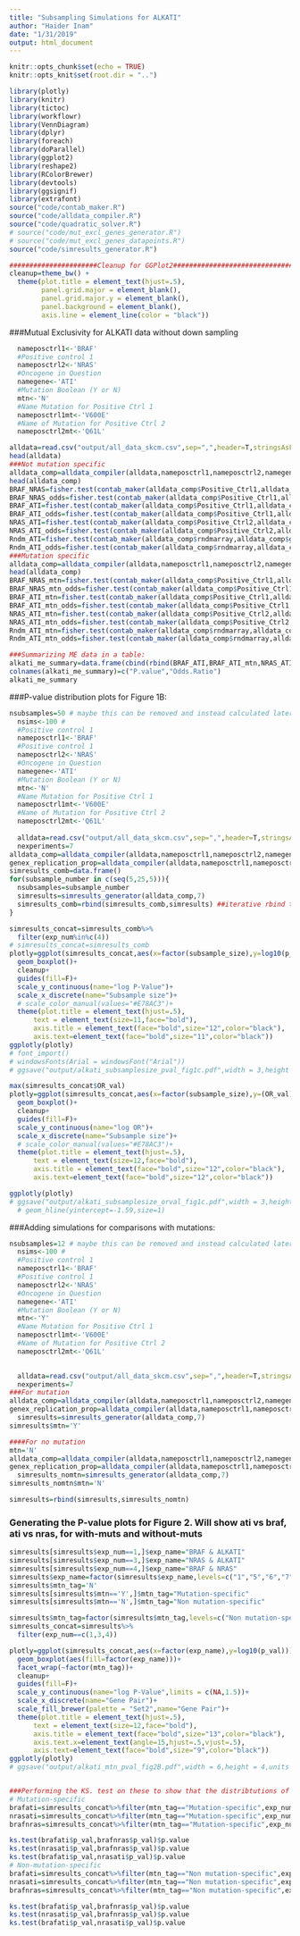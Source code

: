 ```yaml
---
title: "Subsampling Simulations for ALKATI"
author: "Haider Inam"
date: "1/31/2019"
output: html_document
---
```


```r
knitr::opts_chunk$set(echo = TRUE)
knitr::opts_knit$set(root.dir = "..")
```

```r
library(plotly)
library(knitr)
library(tictoc)
library(workflowr)
library(VennDiagram)
library(dplyr)
library(foreach)
library(doParallel)
library(ggplot2)
library(reshape2)
library(RColorBrewer)
library(devtools)
library(ggsignif)
library(extrafont)
source("code/contab_maker.R")
source("code/alldata_compiler.R")
source("code/quadratic_solver.R")
# source("code/mut_excl_genes_generator.R")
# source("code/mut_excl_genes_datapoints.R")
source("code/simresults_generator.R")

######################Cleanup for GGPlot2#########################################
cleanup=theme_bw() +
  theme(plot.title = element_text(hjust=.5),
        panel.grid.major = element_blank(),
        panel.grid.major.y = element_blank(),
        panel.background = element_blank(),
        axis.line = element_line(color = "black"))
```
###Mutual Exclusivity for ALKATI data without down sampling
```r
  nameposctrl1<-'BRAF'
  #Positive control 1
  nameposctrl2<-'NRAS'
  #Oncogene in Question
  namegene<-'ATI'
  #Mutation Boolean (Y or N)
  mtn<-'N'
  #Name Mutation for Positive Ctrl 1
  nameposctrl1mt<-'V600E'
  #Name of Mutation for Positive Ctrl 2
  nameposctrl2mt<-'Q61L'

alldata=read.csv("output/all_data_skcm.csv",sep=",",header=T,stringsAsFactors=F)
head(alldata)
###Not mutation specific
alldata_comp=alldata_compiler(alldata,nameposctrl1,nameposctrl2,namegene,'N',"N/A","N/A")[[2]]
head(alldata_comp)
BRAF_NRAS=fisher.test(contab_maker(alldata_comp$Positive_Ctrl1,alldata_comp$Positive_Ctrl2,alldata_comp))$p.value
BRAF_NRAS_odds=fisher.test(contab_maker(alldata_comp$Positive_Ctrl1,alldata_comp$Positive_Ctrl2,alldata_comp))$estimate
BRAF_ATI=fisher.test(contab_maker(alldata_comp$Positive_Ctrl1,alldata_comp$genex,alldata_comp))$p.value
BRAF_ATI_odds=fisher.test(contab_maker(alldata_comp$Positive_Ctrl1,alldata_comp$genex,alldata_comp))$estimate
NRAS_ATI=fisher.test(contab_maker(alldata_comp$Positive_Ctrl2,alldata_comp$genex,alldata_comp))$p.value
NRAS_ATI_odds=fisher.test(contab_maker(alldata_comp$Positive_Ctrl2,alldata_comp$genex,alldata_comp))$estimate
Rndm_ATI=fisher.test(contab_maker(alldata_comp$rndmarray,alldata_comp$genex,alldata_comp))$p.value
Rndm_ATI_odds=fisher.test(contab_maker(alldata_comp$rndmarray,alldata_comp$genex,alldata_comp))$estimate
###Mutation specific
alldata_comp=alldata_compiler(alldata,nameposctrl1,nameposctrl2,namegene,'Y',"V600E","Q61L")[[2]]
head(alldata_comp)
BRAF_NRAS_mtn=fisher.test(contab_maker(alldata_comp$Positive_Ctrl1,alldata_comp$Positive_Ctrl2,alldata_comp))$p.value
BRAF_NRAS_mtn_odds=fisher.test(contab_maker(alldata_comp$Positive_Ctrl1,alldata_comp$Positive_Ctrl2,alldata_comp))$estimate
BRAF_ATI_mtn=fisher.test(contab_maker(alldata_comp$Positive_Ctrl1,alldata_comp$genex,alldata_comp))$p.value
BRAF_ATI_mtn_odds=fisher.test(contab_maker(alldata_comp$Positive_Ctrl1,alldata_comp$genex,alldata_comp))$estimate
NRAS_ATI_mtn=fisher.test(contab_maker(alldata_comp$Positive_Ctrl2,alldata_comp$genex,alldata_comp))$p.value
NRAS_ATI_mtn_odds=fisher.test(contab_maker(alldata_comp$Positive_Ctrl2,alldata_comp$genex,alldata_comp))$estimate
Rndm_ATI_mtn=fisher.test(contab_maker(alldata_comp$rndmarray,alldata_comp$genex,alldata_comp))$p.value
Rndm_ATI_mtn_odds=fisher.test(contab_maker(alldata_comp$rndmarray,alldata_comp$genex,alldata_comp))$estimate

###Summarizing ME data in a table:
alkati_me_summary=data.frame(cbind(rbind(BRAF_ATI,BRAF_ATI_mtn,NRAS_ATI,NRAS_ATI_mtn,BRAF_NRAS,BRAF_NRAS_mtn,Rndm_ATI,Rndm_ATI_mtn),rbind(BRAF_ATI_odds,BRAF_ATI_mtn_odds,NRAS_ATI_odds,NRAS_ATI_mtn_odds,BRAF_NRAS_odds,BRAF_NRAS_mtn_odds,Rndm_ATI_odds,Rndm_ATI_mtn_odds)))
colnames(alkati_me_summary)=c("P.value","Odds.Ratio")
alkati_me_summary
```

###P-value distribution plots for Figure 1B:
```r
nsubsamples=50 # maybe this can be removed and instead calculated later.
  nsims<-100 #
  #Positive control 1
  nameposctrl1<-'BRAF'
  #Positive control 1
  nameposctrl2<-'NRAS'
  #Oncogene in Question
  namegene<-'ATI'
  #Mutation Boolean (Y or N)
  mtn<-'N'
  #Name Mutation for Positive Ctrl 1
  nameposctrl1mt<-'V600E'
  #Name of Mutation for Positive Ctrl 2
  nameposctrl2mt<-'Q61L'
  
  alldata=read.csv("output/all_data_skcm.csv",sep=",",header=T,stringsAsFactors=F)
  nexperiments=7
alldata_comp=alldata_compiler(alldata,nameposctrl1,nameposctrl2,namegene,mtn,"N/A","N/A")[[2]]
genex_replication_prop=alldata_compiler(alldata,nameposctrl1,nameposctrl2,namegene,mtn,"N/A","N/A")[[1]]
simresults_comb=data.frame()
for(subsample_number in c(seq(5,25,5))){
  nsubsamples=subsample_number
  simresults=simresults_generator(alldata_comp,7)
  simresults_comb=rbind(simresults_comb,simresults) ##iterative rbind this is not the most efficient way to do this
}
```


```r

simresults_concat=simresults_comb%>%
  filter(exp_num%in%c(4))
# simresults_concat=simresults_comb
plotly=ggplot(simresults_concat,aes(x=factor(subsample_size),y=log10(p_val)))+
  geom_boxplot()+
  cleanup+
  guides(fill=F)+
  scale_y_continuous(name="log P-Value")+
  scale_x_discrete(name="Subsample size")+
  # scale_color_manual(values="#E78AC3")+
  theme(plot.title = element_text(hjust=.5),
      text = element_text(size=11,face="bold"),
      axis.title = element_text(face="bold",size="12",color="black"),
      axis.text=element_text(face="bold",size="11",color="black"))
ggplotly(plotly)
# font_import()
# windowsFonts(Arial = windowsFont("Arial"))
# ggsave("output/alkati_subsamplesize_pval_fig1c.pdf",width = 3,height = 2,units = "in",useDingbats=F)

max(simresults_concat$OR_val)
plotly=ggplot(simresults_concat,aes(x=factor(subsample_size),y=(OR_val)))+
  geom_boxplot()+
  cleanup+
  guides(fill=F)+
  scale_y_continuous(name="log OR")+
  scale_x_discrete(name="Subsample size")+
  # scale_color_manual(values="#E78AC3")+
  theme(plot.title = element_text(hjust=.5),
      text = element_text(size=12,face="bold"),
      axis.title = element_text(face="bold",size="12",color="black"),
      axis.text=element_text(face="bold",size="12",color="black"))

ggplotly(plotly)
# ggsave("output/alkati_subsamplesize_orval_fig1c.pdf",width = 3,height = 2,units = "in",useDingbats=F)
  # geom_hline(yintercept=-1.59,size=1)


```

###Adding simulations for comparisons with mutations:
```r
nsubsamples=12 # maybe this can be removed and instead calculated later.
  nsims<-100 #
  #Positive control 1
  nameposctrl1<-'BRAF'
  #Positive control 1
  nameposctrl2<-'NRAS'
  #Oncogene in Question
  namegene<-'ATI'
  #Mutation Boolean (Y or N)
  mtn<-'Y'
  #Name Mutation for Positive Ctrl 1
  nameposctrl1mt<-'V600E'
  #Name of Mutation for Positive Ctrl 2
  nameposctrl2mt<-'Q61L'
  

  alldata=read.csv("output/all_data_skcm.csv",sep=",",header=T,stringsAsFactors=F)
  nexperiments=7
###For mutation
alldata_comp=alldata_compiler(alldata,nameposctrl1,nameposctrl2,namegene,mtn,nameposctrl1mt,nameposctrl2mt)[[2]]
genex_replication_prop=alldata_compiler(alldata,nameposctrl1,nameposctrl2,namegene,mtn,nameposctrl1mt,nameposctrl2mt)[[1]]
  simresults=simresults_generator(alldata_comp,7)
simresults$mtn='Y'

####For no mutation
mtn='N'
alldata_comp=alldata_compiler(alldata,nameposctrl1,nameposctrl2,namegene,mtn,"N/A","N/A")[[2]]
genex_replication_prop=alldata_compiler(alldata,nameposctrl1,nameposctrl2,namegene,mtn,"N/A","N/A")[[1]]
  simresults_nomtn=simresults_generator(alldata_comp,7)
simresults_nomtn$mtn='N'

simresults=rbind(simresults,simresults_nomtn)

```


### Generating the P-value plots for Figure 2. Will show ati vs braf, ati vs nras, for with-muts and without-muts
```r
simresults[simresults$exp_num==1,]$exp_name="BRAF & ALKATI"
simresults[simresults$exp_num==3,]$exp_name="NRAS & ALKATI"
simresults[simresults$exp_num==4,]$exp_name="BRAF & NRAS"
simresults$exp_name=factor(simresults$exp_name,levels=c("1","5","6","7","BRAF & ALKATI","NRAS & ALKATI","BRAF & NRAS"))
simresults$mtn_tag='N'
simresults[simresults$mtn=='Y',]$mtn_tag="Mutation-specific"
simresults[simresults$mtn=='N',]$mtn_tag="Non mutation-specific"

simresults$mtn_tag=factor(simresults$mtn_tag,levels=c("Non mutation-specific","Mutation-specific"))
simresults_concat=simresults%>%
  filter(exp_num==c(1,3,4))

plotly=ggplot(simresults_concat,aes(x=factor(exp_name),y=log10(p_val)))+
  geom_boxplot(aes(fill=factor(exp_name)))+
  facet_wrap(~factor(mtn_tag))+
  cleanup+
  guides(fill=F)+
  scale_y_continuous(name="log P-Value",limits = c(NA,1.5))+
  scale_x_discrete(name="Gene Pair")+
  scale_fill_brewer(palette = "Set2",name="Gene Pair")+
  theme(plot.title = element_text(hjust=.5),
      text = element_text(size=12,face="bold"),
      axis.title = element_text(face="bold",size="13",color="black"),
      axis.text.x=element_text(angle=15,hjust=.5,vjust=.5),
      axis.text=element_text(face="bold",size="9",color="black"))
ggplotly(plotly)
# ggsave("output/alkati_mtn_pval_fig2B.pdf",width = 6,height = 4,units = "in",useDingbats=F)


###Performing the KS. test on these to show that the distribtutions of BRAF NRAS and BRAF ALKATI/NRAS ALKATI are significantly different .
# Mutation-specific
brafati=simresults_concat%>%filter(mtn_tag=="Mutation-specific",exp_num==1)
nrasati=simresults_concat%>%filter(mtn_tag=="Mutation-specific",exp_num==3)
brafnras=simresults_concat%>%filter(mtn_tag=="Mutation-specific",exp_num==4)

ks.test(brafati$p_val,brafnras$p_val)$p.value
ks.test(nrasati$p_val,brafnras$p_val)$p.value
ks.test(brafati$p_val,nrasati$p_val)$p.value
# Non-mutation-specific
brafati=simresults_concat%>%filter(mtn_tag=="Non mutation-specific",exp_num==1)
nrasati=simresults_concat%>%filter(mtn_tag=="Non mutation-specific",exp_num==3)
brafnras=simresults_concat%>%filter(mtn_tag=="Non mutation-specific",exp_num==4)

ks.test(brafati$p_val,brafnras$p_val)$p.value
ks.test(nrasati$p_val,brafnras$p_val)$p.value
ks.test(brafati$p_val,nrasati$p_val)$p.value
```


